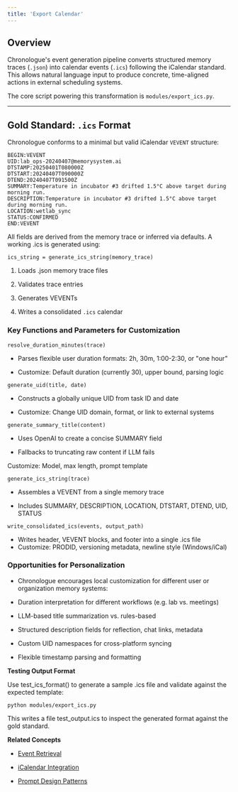 ```yaml
---
title: 'Export Calendar'
---
```


## Overview

Chronologue's event generation pipeline converts structured memory traces (`.json`) into calendar events (`.ics`) following the iCalendar standard. This allows natural language input to produce concrete, time-aligned actions in external scheduling systems.

The core script powering this transformation is `modules/export_ics.py`.



---

## Gold Standard: `.ics` Format

Chronologue conforms to a minimal but valid iCalendar `VEVENT` structure:

```ics
BEGIN:VEVENT
UID:lab_ops-20240407@memorysystem.ai
DTSTAMP:20250401T080000Z
DTSTART:20240407T090000Z
DTEND:20240407T091500Z
SUMMARY:Temperature in incubator #3 drifted 1.5°C above target during morning run.
DESCRIPTION:Temperature in incubator #3 drifted 1.5°C above target during morning run.
LOCATION:wetlab_sync
STATUS:CONFIRMED
END:VEVENT
```

All fields are derived from the memory trace or inferred via defaults. A working .ics is generated using:


```
ics_string = generate_ics_string(memory_trace)
```


1. Loads .json memory trace files

2. Validates trace entries

3. Generates VEVENTs

4. Writes a consolidated `.ics` calendar


### Key Functions and Parameters for Customization

`resolve_duration_minutes(trace)`

- Parses flexible user duration formats: 2h, 30m, 1:00-2:30, or "one hour"

- Customize: Default duration (currently 30), upper bound, parsing logic

`generate_uid(title, date)`

- Constructs a globally unique UID from task ID and date

- Customize: Change UID domain, format, or link to external systems

`generate_summary_title(content)`

- Uses OpenAI to create a concise SUMMARY field

- Fallbacks to truncating raw content if LLM fails

Customize: Model, max length, prompt template

`generate_ics_string(trace)`

- Assembles a VEVENT from a single memory trace

- Includes SUMMARY, DESCRIPTION, LOCATION, DTSTART, DTEND, UID, STATUS

`write_consolidated_ics(events, output_path)`

- Writes header, VEVENT blocks, and footer into a single .ics file
- Customize: PRODID, versioning metadata, newline style (Windows/iCal)

### Opportunities for Personalization

- Chronologue encourages local customization for different user or organization memory systems:

- Duration interpretation for different workflows (e.g. lab vs. meetings)

- LLM-based title summarization vs. rules-based

- Structured description fields for reflection, chat links, metadata

- Custom UID namespaces for cross-platform syncing

- Flexible timestamp parsing and formatting

**Testing Output Format**

Use test_ics_format() to generate a sample .ics file and validate against the expected template:

```
python modules/export_ics.py
```

This writes a file test_output.ics to inspect the generated format against the gold standard.


**Related Concepts**

- [Event Retrieval](concepts/event-retrieval.mdx)

- [iCalendar Integration](concepts/icalendar.mdx)

- [Prompt Design Patterns](foundations/prompt-examples.mdx)
